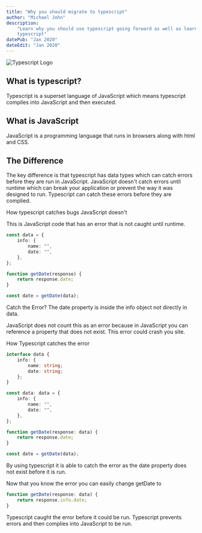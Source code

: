 ```yaml
---
title: "Why you should migrate to typescript"
author: "Michael John"
description:
    "Learn why you should use typescript going forward as well as learn some
    typescript"
datePub: "Jan 2020"
dateEdit: "Jan 2020"
---
```


<img src="/blog/typescript.svg" alt="Typescript Logo" />

## What is typescript?

Typescript is a superset language of JavaScript which means typescript compiles
into JavaScript and then executed.

## What is JavaScript

JavaScript is a programming language that runs in browsers along with html and
CSS.

## The Difference

The key difference is that typescript has data types which can catch errors
before they are run in JavaScript. JavaScript doesn't catch errors until runtime
which can break your application or prevent the way it was designed to run.
Typescript can catch these errors before they are complied.

How typescript catches bugs JavaScript doesn't

This is JavaScript code that has an error that is not caught until runtime.

```ts
const data = {
	info: {
		name: "",
		date: "",
	},
};

function getDate(response) {
	return response.date;
}

const date = getDate(data);
```

Catch the Error? The date property is inside the info object not directly in
data.

JavaScript does not count this as an error because in JavaScript you can
reference a property that does not exist. This error could crash you site.

How Typescript catches the error

```ts
interface data {
	info: {
		name: string;
		date: string;
	};
}

const data: data = {
	info: {
		name: "",
		date: "",
	},
};

function getDate(response: data) {
	return response.date;
}

const date = getDate(data);
```

By using typescript it is able to catch the error as the date property does not
exist before it is run.

Now that you know the error you can easily change getDate to

```ts
function getDate(response: data) {
	return response.info.date;
}
```

Typescript caught the error before it could be run. Typescript prevents errors
and then complies into JavaScript to be run.

